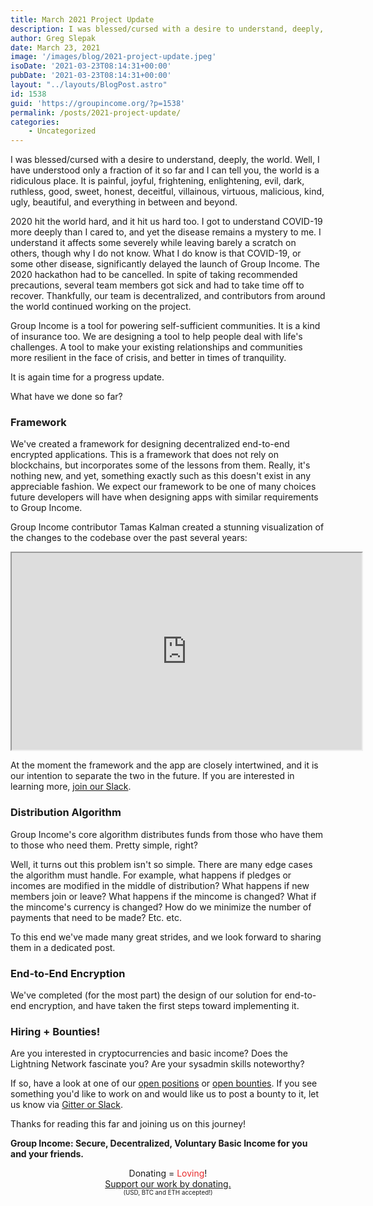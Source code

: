 ```yaml
---
title: March 2021 Project Update
description: I was blessed/cursed with a desire to understand, deeply, the world. Well, I have understood only a fraction of it so far and I can tell you, the world is a ridiculous place...
author: Greg Slepak
date: March 23, 2021
image: '/images/blog/2021-project-update.jpeg'
isoDate: '2021-03-23T08:14:31+00:00'
pubDate: '2021-03-23T08:14:31+00:00'
layout: "../layouts/BlogPost.astro"
id: 1538
guid: 'https://groupincome.org/?p=1538'
permalink: /posts/2021-project-update/
categories:
    - Uncategorized
---
```


I was blessed/cursed with a desire to understand, deeply, the world. Well, I have understood only a fraction of it so far and I can tell you, the world is a ridiculous place. It is painful, joyful, frightening, enlightening, evil, dark, ruthless, good, sweet, honest, deceitful, villainous, virtuous, malicious, kind, ugly, beautiful, and everything in between and beyond.

2020 hit the world hard, and it hit us hard too. I got to understand COVID-19 more deeply than I cared to, and yet the disease remains a mystery to me. I understand it affects some severely while leaving barely a scratch on others, though why I do not know. What I do know is that COVID-19, or some other disease, significantly delayed the launch of Group Income. The 2020 hackathon had to be cancelled. In spite of taking recommended precautions, several team members got sick and had to take time off to recover. Thankfully, our team is decentralized, and contributors from around the world continued working on the project.

Group Income is a tool for powering self-sufficient communities. It is a kind of insurance too. We are designing a tool to help people deal with life's challenges. A tool to make your existing relationships and communities more resilient in the face of crisis, and better in times of tranquility.

It is again time for a progress update.

What have we done so far?

### Framework

We've created a framework for designing decentralized end-to-end encrypted applications. This is a framework that does not rely on blockchains, but incorporates some of the lessons from them. Really, it's nothing new, and yet, something exactly such as this doesn't exist in any appreciable fashion. We expect our framework to be one of many choices future developers will have when designing apps with similar requirements to Group Income.

Group Income contributor Tamas Kalman created a stunning visualization of the changes to the codebase over the past several years:

<iframe id="lbry-iframe" width="560" height="315" src="https://lbry.tv/$/embed/Group-Income-Coding-Progress-Update/571d95e54562f8aa15789f54fc9c5016c799fa99?r=3LGxbupVxyTdCdQxjP7NvFsaiaYtnNXJ" allowfullscreen></iframe>

At the moment the framework and the app are closely intertwined, and it is our intention to separate the two in the future. If you are interested in learning more, [join our Slack](https://groupincome.org/community/).

### Distribution Algorithm

Group Income's core algorithm distributes funds from those who have them to those who need them. Pretty simple, right?

Well, it turns out this problem isn't so simple. There are many edge cases the algorithm must handle. For example, what happens if pledges or incomes are modified in the middle of distribution? What happens if new members join or leave? What happens if the mincome is changed? What if the mincome's currency is changed? How do we minimize the number of payments that need to be made? Etc. etc.

To this end we've made many great strides, and we look forward to sharing them in a dedicated post.

### End-to-End Encryption

We've completed (for the most part) the design of our solution for end-to-end encryption, and have taken the first steps toward implementing it.

### Hiring + Bounties!

Are you interested in cryptocurrencies and basic income? Does the Lightning Network fascinate you? Are your sysadmin skills noteworthy?

If so, have a look at one of our [open positions](https://groupincome.org/positions/) or [open bounties](https://github.com/okTurtles/group-income-simple/issues?q=is%3Aissue+is%3Aopen+label%3ANote%3ABounty). If you see something you'd like to work on and would like us to post a bounty to it, let us know via [Gitter or Slack](/community).

Thanks for reading this far and joining us on this journey!

**Group Income: Secure, Decentralized, Voluntary Basic Income for you and your friends.**

<center class="has-text-bold">Donating = <span style="color: #e82d2d;">Loving</span>!<br/><a href={resolvePath('/donate')}>Support our work by donating.</a><br/><span style="font-size:70%">(USD, BTC and ETH accepted!)</span></center>